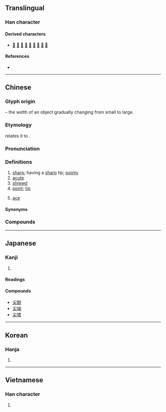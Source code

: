 {{character info}}
==Translingual==

===Han character===
{{Han char|rn=42|rad=小|as=03|sn=6|four=90430|canj=FK|ids=⿱⿻丨八大(GTV),⿱小大(HJK)}}

====Derived characters====
* [[𢬅]] [[𣑷]] [[𡮸]] [[𡭻]] [[𢙭]] [[𠟥]] [[𡮽]] [[尜]] [[𥭍]]

====References====
* {{Han ref|kx=0297.020|dkj=07480|dj=0591.040|hdz=10562.090|uh=5C16|ud=23574|bh=A679|bd=42617}}

----

==Chinese==
{{zh-forms|alt=鋟,鑯}}

===Glyph origin===
{{Han compound|小|t1=small|大|t2=large}} &ndash; the width of an object gradually changing from small to large.

===Etymology===
{{zh-ref|Schuessler (2007)}} relates it to {{inh|zh|sit-pro|*sjam||iron}}.

===Pronunciation===
{{zh-pron
|m=jiān,er=y
|m-s=jian1
|c=zim1
|h=pfs=chiâm
|j=jie1
|md=
|mn=chiam
|mna=Taiwanese-The_Consonant_ch.ogg
|mn-t=ziam1/ziang1
|mn-t_note=ziam1 - Chaozhou; ziang1 - Chenghai
|w=
|x=zienn1
|mc=y
|oc=y
|cat=a,n
}}

===Definitions===
{{zh-hanzi}}

# [[sharp]]; having a [[sharp]] tip; [[pointy]]
# [[acute]]
# [[shrewd]]
# [[point]]; [[tip]]
#: {{zh-x|筆尖|'''tip''' of a pen}}
# {{lb|zh|card games}} [[ace]]

====Synonyms====
{{zh-dial|尖兒}}

===Compounds===
{{zh-der|尖兵|尖脆|尖刀|尖頂|尖端|尖端放電|尖叫|尖刻|尖冷|尖厲|尖利|尖溜溜|尖峭|尖俏|尖銳|尖酸|尖頭|尖團音|尖細|尖嘯|尖削|尖音|尖子|尖嘴薄舌|尖嘴猴腮|二尖瓣|三尖瓣|大霸尖山|尖貨|嘴尖舌巧|嘴尖舌薄|尖兒|尖尖|尖話|冒尖|尖峰時間|上尖兒|尖元音|尖臍|尖裂葉|尖端科技|供尖|嘴尖|尖團|尖站|尖嘴鉗|尖齊圓健|尖餅|尖頭鰻|尖銳化|尖聲|尖峰|尖尖趫趫|尖團字|出尖|大尖山|尖聲尖氣|尖酸刻薄|牛角尖|眉尖|打尖|拔尖|指尖|方尖塔|打午尖|抓尖要強|早尖|抓尖兒|眼尖|眉尖眼尾|掐尖兒|掐尖落鈔|爪尖兒|毛尖茶|舌尖邊音|筍尖|舌尖鼻音|舌尖|鑽牛角尖|舌尖元音|舌尖音|鼻尖|葉尖|美人尖|頂尖好手|霹靂尖|針尖兒|舌尖後音|臀尖|頂尖|舌尖前音|耳朵尖|耳尖|尖沙咀|毛尖|尖山|小尖|尖米丸|蛇龍尖|尖石|尖鹿|三尖八角}}

{{zh-cat|Elementary}}

----

==Japanese==

===Kanji===
{{ja-kanji|grade=|rs=小03}}

# {{rfdef|ja|sort=小03}}

====Readings====
{{ja-readings
|goon=せん<せむ
|kanon=せん<せむ
|kun=とが-る, するど-い
}}

====Compounds====
* [[尖鋭]]
* [[尖端]]
* [[尖塔]]
----

==Korean==

===Hanja===
{{ko-hanja|hangeul=첨|rv=cheom|mr=ch'ŏm}}

# {{rfdef|ko|sort=小03}}

----

==Vietnamese==

===Han character===
{{vi-readings|reading=tiêm|rs=小03}}

# {{rfdef|vi}}